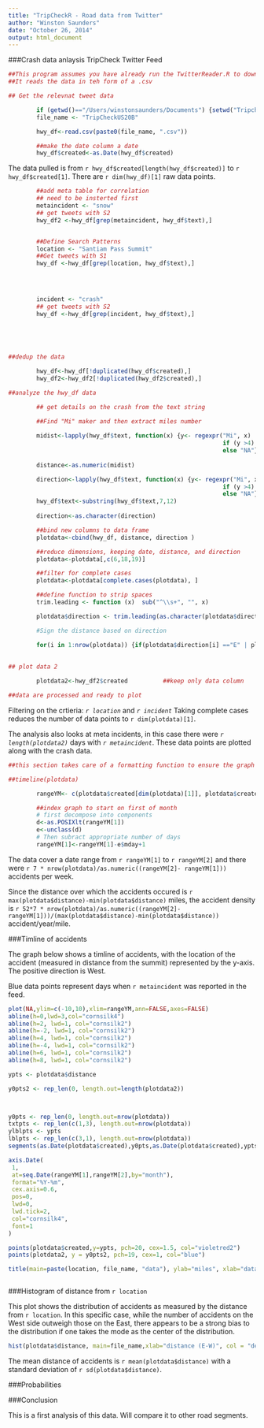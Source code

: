 ```yaml
---
title: "TripCheckR - Road data from Twitter"
author: "Winston Saunders"
date: "October 26, 2014"
output: html_document
---
```


###Crash data anlaysis TripCheck Twitter Feed



```r

##This program assumes you have already run the TwitterReader.R to download a feed timeline. 
##It reads the data in teh form of a .csv 

## Get the relevnat tweet data

        if (getwd()=="/Users/winstonsaunders/Documents") {setwd("TripcheckR")}
        file_name <- "TripCheckUS20B"

        hwy_df<-read.csv(paste0(file_name, ".csv"))

        ##make the date column a date
        hwy_df$created<-as.Date(hwy_df$created)


```

The data pulled is from `r hwy_df$created[length(hwy_df$created)]` to `r hwy_df$created[1]`. There are `r dim(hwy_df)[1]` raw data points. 


```r


        ##add meta table for correlation
        ## need to be insterted first
        metaincident <- "snow"
        ## get tweets with S2
        hwy_df2 <-hwy_df[grep(metaincident, hwy_df$text),]


        ##Define Search Patterns
        location <- "Santiam Pass Summit"
        ##Get tweets with S1
        hwy_df <-hwy_df[grep(location, hwy_df$text),]
        


        
        incident <- "crash"
        ## get tweets with S2
        hwy_df <-hwy_df[grep(incident, hwy_df$text),]
        
        

        

##dedup the data

        hwy_df<-hwy_df[!duplicated(hwy_df$created),]
        hwy_df2<-hwy_df2[!duplicated(hwy_df2$created),]

##analyze the hwy_df data

        ## get details on the crash from the text string

        ##Find "Mi" maker and then extract miles number
        
        midist<-lapply(hwy_df$text, function(x) {y<- regexpr("Mi", x)
                                                             if (y >4) substring(x,y-3,y-1)
                                                             else "NA"})
        
        distance<-as.numeric(midist)

        direction<-lapply(hwy_df$text, function(x) {y<- regexpr("Mi", x)
                                                             if (y >4) substring(x,y+2,y+3)
                                                             else "NA"})
        hwy_df$text<-substring(hwy_df$text,7,12)
        
        direction<-as.character(direction)

        ##bind new columns to data frame
        plotdata<-cbind(hwy_df, distance, direction )    

        ##reduce dimensions, keeping date, distance, and direction
        plotdata<-plotdata[,c(6,18,19)]

        ##filter for complete cases
        plotdata<-plotdata[complete.cases(plotdata), ]

        ##define function to strip spaces
        trim.leading <- function (x)  sub("^\\s+", "", x)

        plotdata$direction <- trim.leading(as.character(plotdata$direction))

        #Sign the distance based on direction

        for(i in 1:nrow(plotdata)) {if(plotdata$direction[i] =="E" | plotdata$direction[i] =="S") plotdata$distance[i] <- -1*plotdata$distance[i]}
                
           
## plot data 2

        plotdata2<-hwy_df2$created          ##keep only data column

##data are processed and ready to plot

```


Filtering on the crtieria: _`r location`_  and _`r incident`_ 
Taking complete cases reduces the number of data points to `r dim(plotdata)[1]`.   

The analysis also looks at meta incidents, in this case there were _`r length(plotdata2)`_ days with _`r metaincident`_. These data points are plotted along with the crash data.

```r

##this section takes care of a formatting function to ensure the graph range starts on the first of a calendar month

##timeline(plotdata)

        rangeYM<- c(plotdata$created[dim(plotdata)[1]], plotdata$created[1])

        ##index graph to start on first of month
        # first decompose into components
        d<-as.POSIXlt(rangeYM[1])
        e<-unclass(d)
        # Then subract appropriate number of days 
        rangeYM[1]<-rangeYM[1]-e$mday+1

```

The data cover a date range from `r rangeYM[1]` to `r rangeYM[2]` and there were `r 7 * nrow(plotdata)/as.numeric((rangeYM[2]- rangeYM[1]))` accidents per week.  

Since the distance over which the accidents occured is `r max(plotdata$distance)-min(plotdata$distance)` miles, the accident density is `r 52*7 * nrow(plotdata)/as.numeric((rangeYM[2]- rangeYM[1]))/(max(plotdata$distance)-min(plotdata$distance))` accident/year/mile. 

###Timline of accidents

The graph below shows a timline of accidents, with the location of the accident (measured in distance from the summit) represented by the y-axis. The positive direction is West.  
  

Blue data points represent days when `r metaincident` was reported in the feed.


```r

plot(NA,ylim=c(-10,10),xlim=rangeYM,ann=FALSE,axes=FALSE)
abline(h=0,lwd=3,col="cornsilk4")
abline(h=2, lwd=1, col="cornsilk2")
abline(h=-2, lwd=1, col="cornsilk2")
abline(h=4, lwd=1, col="cornsilk2")
abline(h=-4, lwd=1, col="cornsilk2")
abline(h=6, lwd=1, col="cornsilk2")
abline(h=8, lwd=1, col="cornsilk2")

ypts <- plotdata$distance

y0pts2 <- rep_len(0, length.out=length(plotdata2))



y0pts <- rep_len(0, length.out=nrow(plotdata))
txtpts <- rep_len(c(1,3), length.out=nrow(plotdata))
ylblpts <- ypts
lblpts <- rep_len(c(3,1), length.out=nrow(plotdata))
segments(as.Date(plotdata$created),y0pts,as.Date(plotdata$created),ypts,col="cornsilk3")

axis.Date(
 1,
 at=seq.Date(rangeYM[1],rangeYM[2],by="month"),
 format="%Y-%m",
 cex.axis=0.6,
 pos=0,
 lwd=0,
 lwd.tick=2,
 col="cornsilk4",
 font=1
)

points(plotdata$created,y=ypts, pch=20, cex=1.5, col="violetred2")
points(plotdata2, y = y0pts2, pch=19, cex=1, col="blue")

title(main=paste(location, file_name, "data"), ylab="miles", xlab="data (yyyy-mm)")



```



###Histogram of distance from `r location`

This plot shows the distribution of accidents as measured by the distance from `r location`. In this specific case, while the number of accidents on the West side outweigh those on the East, there appears to be a strong bias to the distribution if one takes the mode as the center of the distribution.


```r


hist(plotdata$distance, main=file_name,xlab="distance (E-W)", col = "deepskyblue2", xlim=c(-10,10), breaks=10)
```


The mean distance of accidents is `r mean(plotdata$distance)` with a standard deviation of `r sd(plotdata$distance)`.

###Probabilities



###Conclusion

This is a first analysis of this data. Will compare it to other road segments.